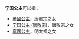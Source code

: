'''宁国公主'''可以指：
*[[蕭國公主|蕭國公主]]，唐肅宗之女
*[[宁国公主_(唐敬宗)|宁国公主 (唐敬宗)]]，唐敬宗之女
*[[寧國公主|寧國公主]]，明太祖之女

{{Disambig|Cat=公主封号消歧义}}